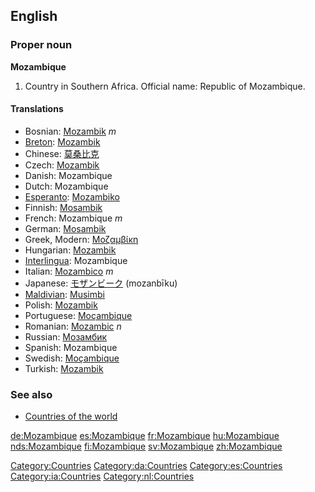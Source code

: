 ==English==
===Proper noun===
'''Mozambique'''

# Country in Southern Africa. Official name: Republic of Mozambique.

====Translations====
*Bosnian: [[Mozambik]] ''m''
*[[Breton]]: [[Mozambik]]
*Chinese: [[莫桑比克]]
*Czech: [[Mozambik]]
*Danish: Mozambique
*Dutch: Mozambique
*[[Esperanto]]: [[Mozambiko]]
*Finnish: [[Mosambik]]
*French: Mozambique ''m''
*German: [[Mosambik]]
*Greek, Modern: [[Μοζαμβίκη]]
*Hungarian: [[Mozambik]]
*[[Interlingua]]: Mozambique
*Italian: [[Mozambico]] ''m''
*Japanese: [[モザンビーク]] (mozanbīku)
*[[Maldivian]]: [[Musimbi]]
*Polish: [[Mozambik]]
*Portuguese: [[Moçambique]]
*Romanian: [[Mozambic]] ''n''
*Russian: [[Мозамбик]]
*Spanish: Mozambique
*Swedish: [[Moçambique]]
*Turkish: [[Mozambik]]

===See also===
*[[Countries of the world]]

[[Category:Countries]]
[[Category:da:Countries]]
[[Category:es:Countries]]
[[Category:ia:Countries]]
[[Category:nl:Countries]]

[[de:Mozambique]]
[[es:Mozambique]]
[[fr:Mozambique]]
[[hu:Mozambique]]
[[nds:Mozambique]]
[[fi:Mozambique]]
[[sv:Mozambique]]
[[zh:Mozambique]]
